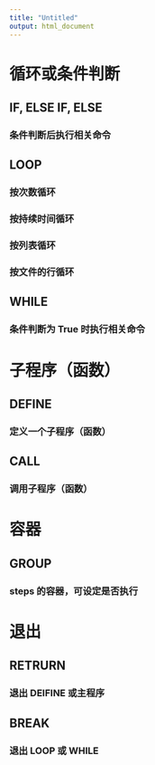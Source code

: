 ```yaml
---
title: "Untitled"
output: html_document
---
```


# 循环或条件判断
## IF, ELSE IF, ELSE
### 条件判断后执行相关命令
## LOOP
### 按次数循环
### 按持续时间循环
### 按列表循环
### 按文件的行循环
## WHILE
### 条件判断为 True 时执行相关命令

# 子程序（函数）
## DEFINE
### 定义一个子程序（函数）
## CALL
### 调用子程序（函数）

# 容器
## GROUP
### steps 的容器，可设定是否执行

# 退出
## RETRURN
### 退出 DEIFINE 或主程序
## BREAK
### 退出 LOOP 或 WHILE